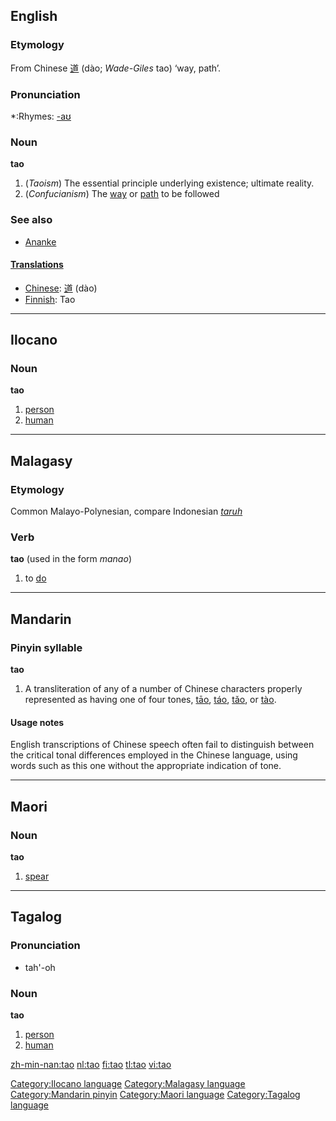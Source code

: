 ==English==
{{wikipedia}}
===Etymology===
From Chinese [[道]] (dào; ''Wade-Giles'' tao) ‘way, path’.

===Pronunciation===
{{IPA|/taʊ/}}
*:Rhymes: [[Rhymes:English:-aʊ|-aʊ]]

===Noun===
'''tao'''
# (''Taoism'')  The essential principle underlying existence; ultimate reality.
# (''Confucianism'') The [[way]] or [[path]] to be followed

===See also===
*[[Ananke]]

==== [[Translation]]s ====
*[[Chinese]]: [[道]] (dào)
*[[Finnish]]: Tao

----

==Ilocano==
===Noun===
'''tao'''

# [[person]]
# [[human]]

[[Category:Ilocano language]]

----

==Malagasy==
===Etymology===
Common Malayo-Polynesian, compare Indonesian ''[[taruh]]''
===Verb===
'''tao''' (used in the form ''manao'')

# to [[do]]

[[Category:Malagasy language]]

----

{{see|tāo|táo|tǎo|tào}}
==Mandarin==
===Pinyin syllable===
'''tao'''
# A transliteration of any of a number of Chinese characters properly represented as having one of four tones, [[tāo]], [[táo]], [[tǎo]], or [[tào]].

====Usage notes====
English transcriptions of Chinese speech often fail to distinguish between the critical tonal differences employed in the Chinese language, using words such as this one without the appropriate indication of tone.

[[Category:Mandarin pinyin]]

----

==Maori==
===Noun===
'''tao'''

# [[spear]]

[[Category:Maori language]]

----

==Tagalog==
===Pronunciation===
*tah'-oh

===Noun===
'''tao'''

# [[person]]
# [[human]]

[[Category:Tagalog language]]

[[zh-min-nan:tao]]
[[nl:tao]]
[[fi:tao]]
[[tl:tao]]
[[vi:tao]]